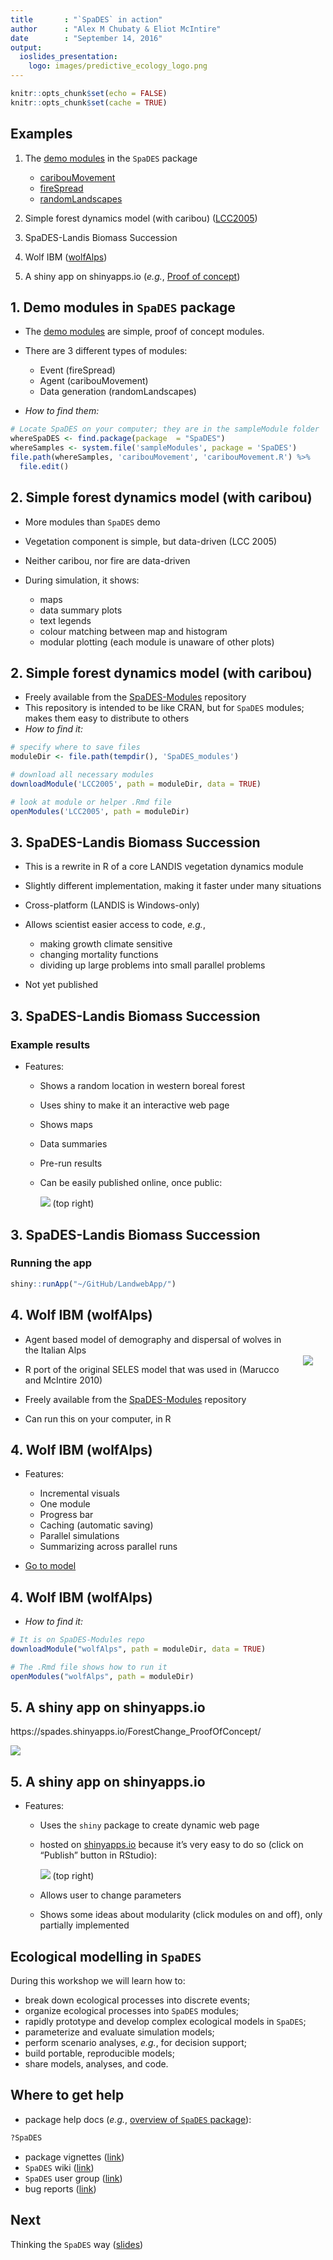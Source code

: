 ```yaml
---
title       : "`SpaDES` in action"
author      : "Alex M Chubaty & Eliot McIntire"
date        : "September 14, 2016"
output:
  ioslides_presentation:
    logo: images/predictive_ecology_logo.png
---
```


```r
knitr::opts_chunk$set(echo = FALSE)
knitr::opts_chunk$set(cache = TRUE)
```

## Examples
 
1. The [demo modules](https://github.com/PredictiveEcology/SpaDES/blob/master/inst/sampleModules/SpaDES_sampleModules/SpaDES_sampleModules.Rmd) in the `SpaDES` package
  
    - [caribouMovement](https://github.com/PredictiveEcology/SpaDES/blob/master/inst/sampleModules/caribouMovement/caribouMovement.R)  
    - [fireSpread](https://github.com/PredictiveEcology/SpaDES/blob/master/inst/sampleModules/fireSpread/fireSpread.R)  
    - [randomLandscapes](https://github.com/PredictiveEcology/SpaDES/blob/master/inst/sampleModules/randomLandscapes/randomLandscapes.R)  
            
2. Simple forest dynamics model (with caribou) ([LCC2005](http://htmlpreview.github.io/?https://github.com/PredictiveEcology/SpaDES-modules/blob/master/modules/LCC2005/LCC2005.html))

3. SpaDES-Landis Biomass Succession

4. Wolf IBM ([wolfAlps](http://htmlpreview.github.io/?https://github.com/PredictiveEcology/SpaDES-modules/blob/master/modules/wolfAlps/wolfAlps.html))

5. A shiny app on shinyapps.io (*e.g.*, [Proof of concept](https://spades.shinyapps.io/ForestChange_ProofOfConcept/))

## 1. Demo modules in `SpaDES` package

- The [demo modules](https://github.com/PredictiveEcology/SpaDES/blob/development/inst/sampleModules/SpaDES_sampleModules/SpaDES_sampleModules.Rmd) are simple, proof of concept modules.

- There are 3 different types of modules:

    - Event (fireSpread)
    - Agent (caribouMovement)
    - Data generation (randomLandscapes)
    
- *How to find them:*

```r
# Locate SpaDES on your computer; they are in the sampleModule folder
whereSpaDES <- find.package(package  = "SpaDES")
whereSamples <- system.file('sampleModules', package = 'SpaDES')
file.path(whereSamples, 'caribouMovement', 'caribouMovement.R') %>%
  file.edit()
```

## 2. Simple forest dynamics model (with caribou)

- More modules than `SpaDES` demo
- Vegetation component is simple, but data-driven (LCC 2005)
- Neither caribou, nor fire are data-driven
- During simulation, it shows:

    - maps 
    - data summary plots 
    - text legends
    - colour matching between map and histogram
    - modular plotting (each module is unaware of other plots)

## 2. Simple forest dynamics model (with caribou)

- Freely available from the [SpaDES-Modules](http://github.com/PredictiveEcology/SpaDES-Modules) repository
- This repository is intended to be like CRAN, but for `SpaDES` modules; 
  makes them easy to distribute to others
- *How to find it:*

```r
# specify where to save files
moduleDir <- file.path(tempdir(), 'SpaDES_modules')

# download all necessary modules
downloadModule('LCC2005', path = moduleDir, data = TRUE)

# look at module or helper .Rmd file
openModules('LCC2005', path = moduleDir) 
```

## 3. SpaDES-Landis Biomass Succession 

- This is a rewrite in R of a core LANDIS vegetation dynamics module
- Slightly different implementation, making it faster under many situations
- Cross-platform (LANDIS is Windows-only)
- Allows scientist easier access to code, *e.g.*, 

    - making growth climate sensitive
    - changing mortality functions
    - dividing up large problems into small parallel problems

- Not yet published
    
## 3. SpaDES-Landis Biomass Succession 

### Example results

- Features:

    - Shows a random location in western boreal forest
    - Uses shiny to make it an interactive web page
    - Shows maps
    - Data summaries
    - Pre-run results
    - Can be easily published online, once public:
    
        ![](images/screenshot-rstudio-publish.png) (top right)

## 3. SpaDES-Landis Biomass Succession 

### Running the app

```r
shiny::runApp("~/GitHub/LandwebApp/")
```


## 4. Wolf IBM (wolfAlps)

<div class="align-right" style="float:right; margin: 20px">
  ![](images/wolves.jpg)
</div>
  
- Agent based model of demography and dispersal of wolves in the Italian Alps
- R port of the original SELES model that was used in (Marucco and McIntire 2010)
- Freely available from the [SpaDES-Modules](http://github.com/PredictiveEcology/SpaDES-Modules) repository

- Can run this on your computer, in R

## 4. Wolf IBM (wolfAlps)

- Features:

    - Incremental visuals
    - One module
    - Progress bar
    - Caching (automatic saving)
    - Parallel simulations
    - Summarizing across parallel runs

- [Go to model](http://htmlpreview.github.io/?https://github.com/PredictiveEcology/SpaDES-modules/blob/master/modules/wolfAlps/wolfAlps.html)
    
## 4. Wolf IBM (wolfAlps)

- *How to find it:*

```r
# It is on SpaDES-Modules repo
downloadModule("wolfAlps", path = moduleDir, data = TRUE)

# The .Rmd file shows how to run it
openModules("wolfAlps", path = moduleDir)
```

## 5. A shiny app on shinyapps.io

  https://spades.shinyapps.io/ForestChange_ProofOfConcept/
  
<div class="centered">
![](images/screenshot-proof-of-concept-app.png)
</div>

## 5. A shiny app on shinyapps.io

- Features:

    - Uses the `shiny` package to create dynamic web page
    - hosted on [shinyapps.io](http://www.shinyapps.io/) because it's very easy to do so (click on "Publish" button in RStudio):
    
        ![](images/screenshot-rstudio-publish.png) (top right)
    
    - Allows user to change parameters
    - Shows some ideas about modularity (click modules on and off), only partially implemented

## Ecological modelling in `SpaDES`

During this workshop we will learn how to:

- break down ecological processes into discrete events;
- organize ecological processes into `SpaDES` modules;
- rapidly prototype and develop complex ecological models in `SpaDES`;
- parameterize and evaluate simulation models;
- perform scenario analyses, *e.g.*, for decision support;
- build portable, reproducible models;
- share models, analyses, and code.

## Where to get help

- package help docs (*e.g.*, [overview of `SpaDES` package](http://www.rdocumentation.org/packages/SpaDES/versions/1.2.0/topics/SpaDES-package)):

```r
?SpaDES
```

- package vignettes ([link](https://github.com/PredictiveEcology/SpaDES/wiki/Help-Vignettes))
- `SpaDES` wiki ([link](https://github.com/PredictiveEcology/SpaDES/wiki/))
- `SpaDES` user group ([link](https://groups.google.com/d/forum/spades-users))
- bug reports ([link](https://github.com/PredictiveEcology/SpaDES/issues/))

## Next

Thinking the `SpaDES` way ([slides](http://Rpubs.com/PredictiveEcology/SpaDES-Intro-02-thinking-the-spades-way))


